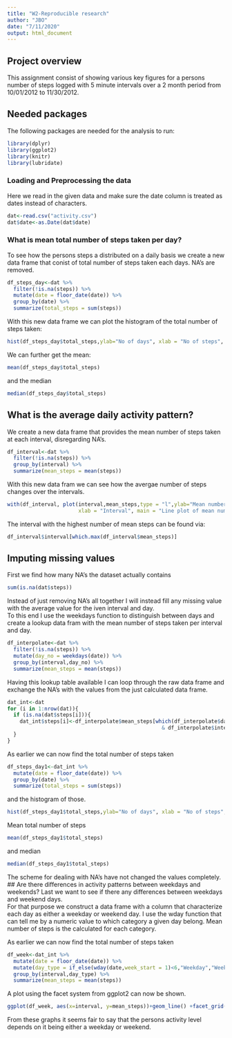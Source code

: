 ---
title: "W2-Reproducible research"
author: "JBO"
date: "7/11/2020"
output: html_document
---


## Project overview  
This assignment consist of showing various key figures for a persons number of steps logged with 5 minute intervals over a 2 month period from 10/01/2012 to 11/30/2012.

## Needed packages  
The following packages are needed for the analysis to run:

```{r message=FALSE}  
library(dplyr)  
library(ggplot2)  
library(knitr)  
library(lubridate)  
```


### Loading and Preprocessing the data
Here we read in the given data and make sure the date column is treated as dates instead of characters.

```{r}
dat<-read.csv("activity.csv")
dat$date<-as.Date(dat$date)
```



### What is mean total number of steps taken per day?
To see how the persons steps a distributed on a daily basis we create a new data frame that conist of total number of steps taken each days. NA's are removed.


```{r message=FALSE}
df_steps_day<-dat %>%
  filter(!is.na(steps)) %>%
  mutate(date = floor_date(date)) %>%
  group_by(date) %>%
  summarize(total_steps = sum(steps))
```

With this new data frame we can plot the histogram of the total number of steps taken:

```{r}
hist(df_steps_day$total_steps,ylab="No of days", xlab = "No of steps", main = "Histogram of number of total steps taken per day")
```

We can further get the mean:
```{r}
mean(df_steps_day$total_steps)
```

and the median
```{r}
median(df_steps_day$total_steps)
```

## What is the average daily activity pattern?
We create a new data frame that provides the mean number of steps taken at each interval, disregarding NA's.

```{r message=FALSE}
df_interval<-dat %>%
  filter(!is.na(steps)) %>%
  group_by(interval) %>%
  summarize(mean_steps = mean(steps))
```

With this new data fram we can see how the avergae number of steps changes over the intervals.

```{r}
with(df_interval, plot(interval,mean_steps,type = "l",ylab="Mean number of steps per interval",
                       xlab = "Interval", main = "Line plot of mean number of steps taken for given interval"))
```

The interval with the highest number of mean steps can be found via:

```{r}
df_interval$interval[which.max(df_interval$mean_steps)]
```

## Imputing missing values
First we find how many NA's the dataset actually contains

```{r}
sum(is.na(dat$steps))
```


Instead of just removing NA's all together I will instead fill any missing value with the average value for the iven interval and day.  
To this end I use the weekdays function to distinguish between days and create a lookup data fram with the mean number of steps taken per interval and day.

```{r message=FALSE}
df_interpolate<-dat %>%
  filter(!is.na(steps)) %>%
  mutate(day_no = weekdays(date)) %>%
  group_by(interval,day_no) %>%
  summarize(mean_steps = mean(steps))
```

Having this lookup table available I can loop through the raw data frame and exchange the NA's with the values from the just calculated data frame.

```{r}
dat_int<-dat
for (i in 1:nrow(dat)){
  if (is.na(dat$steps[i])){
    dat_int$steps[i]<-df_interpolate$mean_steps[which(df_interpolate$day_no==weekdays(dat$date[i]) 
                                                  & df_interpolate$interval==dat$interval[i])]         
  }
}
```  

As earlier we can now find the total number of steps taken
```{r message=FALSE}
df_steps_day1<-dat_int %>%
  mutate(date = floor_date(date)) %>%
  group_by(date) %>%
  summarize(total_steps = sum(steps))
```  
and the histogram of those.

```{r}
hist(df_steps_day1$total_steps,ylab="No of days", xlab = "No of steps", main = "Histogram of number of total steps taken per day")  
```  

Mean total number of steps
```{r}
mean(df_steps_day1$total_steps)
```
and median
```{r}
median(df_steps_day1$total_steps)
```

The scheme for dealing with NA's have not changed the values completely.
## Are there differences in activity patterns between weekdays and weekends?
Last we want to see if there any differences between weekdays and weekend days.  
For that purpose we construct a data frame with a column that characterize each day as either a weekday or weekend day.
I use the wday function that can tell me by a numeric value to which category a given day belong. Mean number of steps is the calculated for each category.

As earlier we can now find the total number of steps taken
```{r message=FALSE}
df_week<-dat_int %>%
  mutate(date = floor_date(date)) %>%
  mutate(day_type = if_else(wday(date,week_start = 1)<6,"Weekday","Weekend")) %>%
  group_by(interval,day_type) %>%
  summarize(mean_steps = mean(steps))
```

A plot using the facet system from ggplot2 can now be shown.
```{r}
ggplot(df_week, aes(x=interval, y=mean_steps))+geom_line() +facet_grid(day_type~.)
```

From these graphs it seems fair to say that the persons activity level depends on it being either a weekday or weekend.


